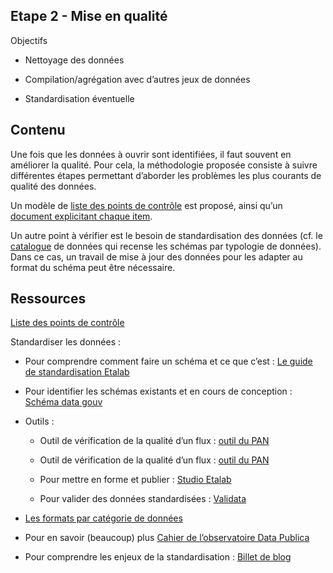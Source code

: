 ## Etape 2 - Mise en qualité

Objectifs

-   Nettoyage des données 

-   Compilation/agrégation avec d'autres jeux de données

-   Standardisation éventuelle

## Contenu

Une fois que les données à ouvrir sont identifiées, il faut souvent en améliorer la qualité. Pour cela, la méthodologie proposée consiste à suivre différentes étapes permettant d'aborder les problèmes les plus courants de qualité des données.

Un modèle de [liste des points de contrôle](https://nextcloud.datactivist.coop/s/EaAJskCmABDwLXz) est proposé, ainsi qu'un [document explicitant chaque item](https://nextcloud.datactivist.coop/s/WdXo5Zx55oNFtNb).

Un autre point à vérifier est le besoin de standardisation des données (cf. le [catalogue](https://airtable.com/shri9tug2a9KgnNAz) de données qui recense les schémas par typologie de données). Dans ce cas, un travail de mise à jour des données pour les adapter au format du schéma peut être nécessaire.

## Ressources

[Liste des points de contrôle](https://nextcloud.datactivist.coop/s/WdXo5Zx55oNFtNb)

Standardiser les données : 

-   Pour comprendre comment faire un schéma et ce que c'est : [Le guide de standardisation Etalab](https://guides.etalab.gouv.fr/producteurs-schemas/#a-qui-s-adresse-ce-guide)

-   Pour identifier les schémas existants et en cours de conception : [Schéma data gouv](https://schema.data.gouv.fr/)

-   Outils :

    -   Outil de vérification de la qualité d'un flux : [outil du PAN](https://transport.data.gouv.fr/validation)

    -   Outil de vérification de la qualité d'un flux : [outil du PAN](https://transport.data.gouv.fr/validation)

    -   Pour mettre en forme et publier : [Studio Etalab](https://publier.etalab.studio/) 

    -   Pour valider des données standardisées : [Validata](https://validata.fr/)

-   [Les formats par catégorie de données](https://doc.transport.data.gouv.fr/producteurs/les-formats-par-categorie-de-donnees)

-   Pour en savoir (beaucoup) plus [Cahier de l'observatoire Data Publica](https://nextcloud.datactivist.coop/s/8x3RzHjrRx29R3y/download/Cahier%20Data%20Publica%20#2%20Standardisation.pdf)

-   Pour comprendre les enjeux de la standardisation : [Billet de blog](https://medium.com/datactivist/la-standardisation-des-donn%C3%A9es-ouvertes-un-grand-pouvoir-implique-une-grande-r%C3%A9flexivit%C3%A9-fc3b2030b2b5)
